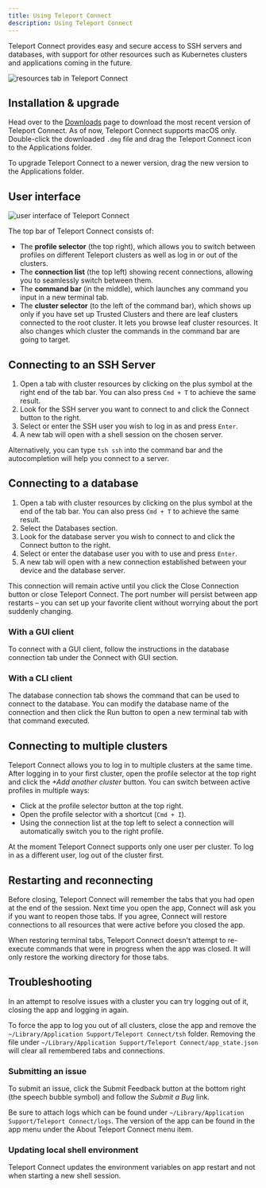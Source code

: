 ```yaml
---
title: Using Teleport Connect
description: Using Teleport Connect
---
```


Teleport Connect provides easy and secure access to SSH servers and databases, with support for
other resources such as Kubernetes clusters and applications coming in the future.

![resources tab in Teleport Connect](../../img/use-teleport/connect-cluster.png)

## Installation & upgrade

Head over to the [Downloads](https://goteleport.com/download/) page to download the most recent
version of Teleport Connect. As of now, Teleport Connect supports macOS only. Double-click the
downloaded `.dmg` file and drag the Teleport Connect icon to the Applications folder.

To upgrade Teleport Connect to a newer version, drag the new version to the Applications folder.

## User interface

![user interface of Teleport Connect](../../img/use-teleport/connect-ui-overview.png)

The top bar of Teleport Connect consists of:

- The **profile selector** (the top right), which allows you to switch between profiles on different Teleport
  clusters as well as log in or out of the clusters.
- The **connection list** (the top left) showing recent connections, allowing you to seamlessly switch
  between them.
- The **command bar** (in the middle), which launches any command you input in a new terminal tab.
- The **cluster selector** (to the left of the command bar), which shows up only if you have set up Trusted Clusters and there are leaf clusters
  connected to the root cluster. It lets you browse leaf cluster resources. It also changes
  which cluster the commands in the command bar are going to target.

## Connecting to an SSH Server

1. Open a tab with cluster resources by clicking on the plus symbol at the right end of the tab bar.
   You can also press `Cmd + T` to achieve the same result.
2. Look for the SSH server you want to connect to and click the Connect button to the right.
3. Select or enter the SSH user you wish to log in as and press `Enter`.
4. A new tab will open with a shell session on the chosen server.

Alternatively, you can type `tsh ssh` into the command bar and the autocompletion will help you
connect to a server.

## Connecting to a database

1. Open a tab with cluster resources by clicking on the plus symbol at the end of the tab bar. You
   can also press `Cmd + T` to achieve the same result.
2. Select the Databases section.
3. Look for the database server you wish to connect to and click the Connect button to the right.
4. Select or enter the database user you with to use and press `Enter`.
5. A new tab will open with a new connection established between your device and the database
   server.

This connection will remain active until you click the Close Connection button or close Teleport
Connect. The port number will persist between app restarts – you can set up your favorite client
without worrying about the port suddenly changing.

### With a GUI client

To connect with a GUI client, follow the instructions in the database connection tab under the
Connect with GUI section.

### With a CLI client

The database connection tab shows the command that can be used to connect to the database. You can
modify the database name of the connection and then click the Run button to open a new
terminal tab with that command executed.

## Connecting to multiple clusters

Teleport Connect allows you to log in to multiple clusters at the same time. After logging in to
your first cluster, open the profile selector at the top right and click the *+Add another cluster*
button. You can switch between active profiles in multiple ways:

- Click at the profile selector button at the top right.
- Open the profile selector with a shortcut (`Cmd + I`).
- Using the connection list at the top left to select a connection will automatically switch you to
  the right profile.

At the moment Teleport Connect supports only one user per cluster. To log in as a different user,
log out of the cluster first.

## Restarting and reconnecting

Before closing, Teleport Connect will remember the tabs that you had open at the end of the session.
Next time you open the app, Connect will ask you if you want to reopen those tabs. If you agree,
Connect will restore connections to all resources that were active before you closed the app.

When restoring terminal tabs, Teleport Connect doesn't attempt to re-execute commands that were in
progress when the app was closed. It will only restore the working directory for those tabs.

## Troubleshooting

In an attempt to resolve issues with a cluster you can try logging out of it, closing the app and
logging in again.

To force the app to log you out of all clusters, close the app and remove the `~/Library/Application
Support/Teleport Connect/tsh` folder. Removing the file under `~/Library/Application
Support/Teleport Connect/app_state.json` will clear all remembered tabs and connections.

### Submitting an issue

To submit an issue, click the Submit Feedback button at the bottom right (the speech bubble symbol)
and follow the *Submit a Bug* link.

Be sure to attach logs which can be found under `~/Library/Application Support/Teleport
Connect/logs`. The version of the app can be found in the app menu under the About Teleport Connect
menu item.

### Updating local shell environment

Teleport Connect updates the environment variables on app restart and not when starting a new shell
session.
